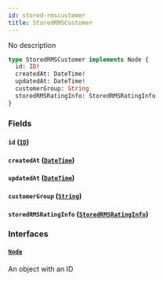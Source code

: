 ```yaml
---
id: stored-rmscustomer
title: StoredRMSCustomer
---
```


No description

```graphql
type StoredRMSCustomer implements Node {
  id: ID!
  createdAt: DateTime!
  updatedAt: DateTime!
  customerGroup: String
  storedRMSRatingInfo: StoredRMSRatingInfo
}
```

### Fields

#### `id` ([`ID`](../../order-view-service/scalars/id))

#### `createdAt` ([`DateTime`](../../order-view-service/scalars/date-time))

#### `updatedAt` ([`DateTime`](../../order-view-service/scalars/date-time))

#### `customerGroup` ([`String`](../../order-view-service/scalars/string))

#### `storedRMSRatingInfo` ([`StoredRMSRatingInfo`](../../order-view-service/objects/stored-rmsrating-info))

### Interfaces

#### [`Node`](../../order-view-service/interfaces/node)

An object with an ID
